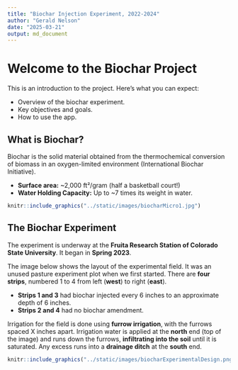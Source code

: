 ```yaml
---
title: "Biochar Injection Experiment, 2022-2024"
author: "Gerald Nelson"
date: "2025-03-21"
output: md_document
---
```


# Welcome to the Biochar Project

This is an introduction to the project. Here's what you can expect:

- Overview of the biochar experiment.
- Key objectives and goals.
- How to use the app.

## What is Biochar?

Biochar is the solid material obtained from the thermochemical conversion of biomass in an oxygen-limited environment (International Biochar Initiative). 

- **Surface area:** ~2,000 ft²/gram (half a basketball court!)
- **Water Holding Capacity:** Up to ~7 times its weight in water.

```r
knitr::include_graphics("../static/images/biocharMicro1.jpg")
```

## The Biochar Experiment

The experiment is underway at the **Fruita Research Station of Colorado State University**. It began in **Spring 2023**. 

The image below shows the layout of the experimental field. It was an unused pasture experiment plot when we first started. There are **four strips**, numbered 1 to 4 from left (**west**) to right (**east**). 

- **Strips 1 and 3** had biochar injected every 6 inches to an approximate depth of 6 inches.
- **Strips 2 and 4** had no biochar amendment.

Irrigation for the field is done using **furrow irrigation**, with the furrows spaced X inches apart. Irrigation water is applied at the **north** end (top of the image) and runs down the furrows, **infiltrating into the soil** until it is saturated. Any excess runs into a **drainage ditch** at the **south** end.

```r
knitr::include_graphics("../static/images/biocharExperimentalDesign.png")
```
